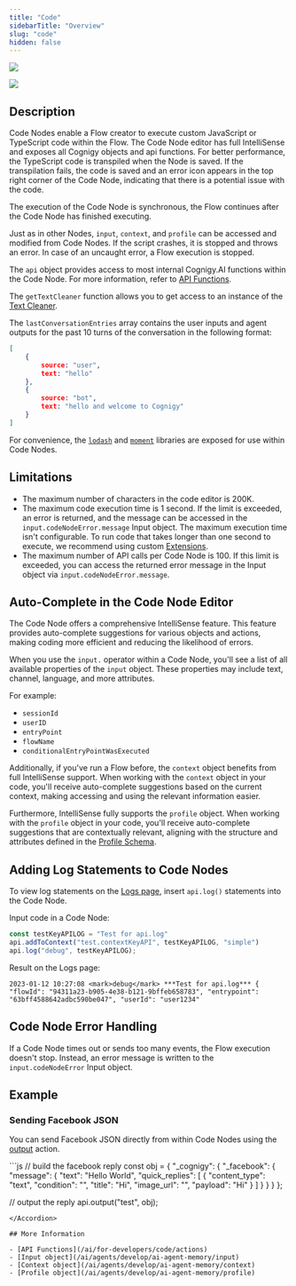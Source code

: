 ```yaml
---
title: "Code"
sidebarTitle: "Overview"
slug: "code"
hidden: false
---
```


<a href="/release-notes/4.68"><img noZoom src="https://img.shields.io/badge/Updated in-v4.68-blue.svg" /></a>

<Frame>
  <img class="image-center" src="/_assets/ai/develop/node-reference/code/code.png" style={{ width: 'auto' }} />
</Frame>

## Description

Code Nodes enable a Flow creator to execute custom JavaScript or TypeScript code within the Flow.
The Code Node editor has full IntelliSense and exposes all Cognigy objects and api functions.
For better performance, the TypeScript code is transpiled when the Node is saved.
If the transpilation fails,
the code is saved and an error icon appears in the top right corner of the Code Node,
indicating that there is a potential issue with the code.

The execution of the Code Node is synchronous, the Flow continues after the Code Node has finished executing.

Just as in other Nodes, `input`, `context`, and `profile` can be accessed and modified from Code Nodes.
If the script crashes, it is stopped and throws an error. In case of an uncaught error, a Flow execution is stopped.

The `api` object provides access to most internal Cognigy.AI functions within the Code Node. For more information, refer to [API Functions](/ai/for-developers/code/actions).

The `getTextCleaner` function allows you to get access to an instance of the [Text Cleaner](/ai/for-developers/code/modules).

The `lastConversationEntries` array contains the user inputs and agent outputs for the past 10 turns of the conversation in the following format:

```json
[
    {
        source: "user",
        text: "hello"
    },
    {
        source: "bot",
        text: "hello and welcome to Cognigy"
    }
]
```

For convenience, the [`lodash`](https://lodash.com/) and [`moment`](https://momentjs.com/) libraries are exposed for use within Code Nodes.

## Limitations

- The maximum number of characters in the code editor is 200K.
- The maximum code execution time is 1 second. If the limit is exceeded, an error is returned, and the message can be accessed in the `input.codeNodeError.message` Input object. The maximum execution time isn't configurable. To run code that takes longer than one second to execute, we recommend using custom [Extensions](/ai/for-developers/extensions).
- The maximum number of API calls per Code Node is 100. If this limit is exceeded, you can access the returned error message in the Input object via `input.codeNodeError.message`.

## Auto-Complete in the Code Node Editor

The Code Node offers a comprehensive IntelliSense feature.
This feature provides auto-complete suggestions for various objects and actions,
making coding more efficient and reducing the likelihood of errors.

When you use the `input.` operator within a Code Node, you'll see a list of all available properties of the `input` object. These properties may include text, channel, language, and more attributes.

For example:

- `sessionId`
- `userID`
- `entryPoint`
- `flowName`
- `conditionalEntryPointWasExecuted`

Additionally, if you've run a Flow before, the `context` object benefits from full IntelliSense support. When working with the `context` object in your code, you'll receive auto-complete suggestions based on the current context, making accessing and using the relevant information easier.

Furthermore, IntelliSense fully supports the `profile` object.
When working with the `profile` object in your code,
you'll receive auto-complete suggestions that are contextually relevant,
aligning with the structure and attributes
defined in the [Profile Schema](/ai/agents/analyze/contact-profiles#profile-schema).

## Adding Log Statements to Code Nodes

To view log statements on the [Logs page](/ai/agents/test/logs), insert `api.log()` statements into the Code Node.

Input code in a Code Node:

```js
const testKeyAPILOG = "Test for api.log"
api.addToContext("test.contextKeyAPI", testKeyAPILOG, "simple")
api.log("debug", testKeyAPILOG);
``` 

Result on the Logs page:

`2023-01-12 10:27:08 <mark>debug</mark> ***Test for api.log*** { "flowId": "94311a23-b905-4e38-b121-9bffeb658783", "entrypoint": "63bff4588642adbc590be047", "userId": "user1234"`
   
## Code Node Error Handling

If a Code Node times out or sends too many events, the Flow execution doesn't stop.
Instead, an error message is written to the `input.codeNodeError` Input object.

## Example

### Sending Facebook JSON

You can send Facebook JSON directly from within Code Nodes using the [output](/ai/for-developers/code/actions) action.

<Accordion title="JSON Sample">
  ```js
  // build the facebook reply
  const obj = {
      "_cognigy": {
          "_facebook": {      
              "message": {
                  "text": "Hello World",
                  "quick_replies": [
                      {
                          "content_type": "text",
                          "condition": "",
                          "title": "Hi",
                          "image_url": "",
                          "payload": "Hi"
                      }
                  ]
              }
          }
      }
  };

  // output the reply
  api.output("test", obj);
  ```
</Accordion>

## More Information

- [API Functions](/ai/for-developers/code/actions)
- [Input object](/ai/agents/develop/ai-agent-memory/input)
- [Context object](/ai/agents/develop/ai-agent-memory/context)
- [Profile object](/ai/agents/develop/ai-agent-memory/profile)